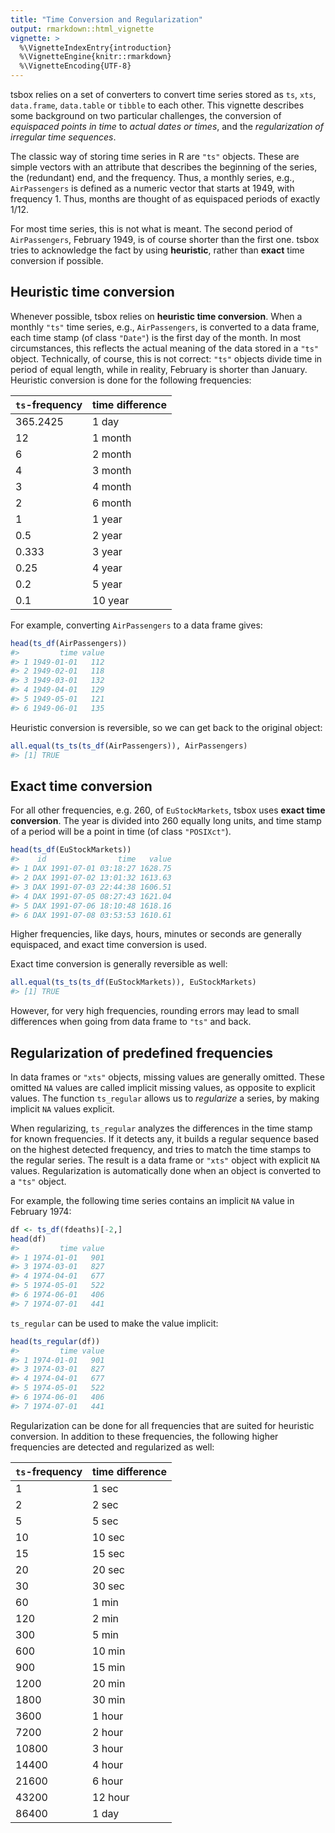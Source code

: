 ```yaml
---
title: "Time Conversion and Regularization"
output: rmarkdown::html_vignette
vignette: >
  %\VignetteIndexEntry{introduction}
  %\VignetteEngine{knitr::rmarkdown}
  %\VignetteEncoding{UTF-8}
---
```


tsbox relies on a set of converters to convert time series stored as `ts`,
`xts`, `data.frame`, `data.table` or `tibble` to each other. This vignette
describes some background on two particular challenges, the conversion of
*equispaced points in time* to *actual dates or times*, and the *regularization 
of irregular time sequences*.

The classic way of storing time series in R are `"ts"` objects. These are simple
vectors with an attribute that describes the beginning of the series, the
(redundant) end, and the frequency. Thus, a monthly series, e.g.,
`AirPassengers` is defined as a numeric vector that starts at 1949, with
frequency 1. Thus, months are thought of as equispaced periods of exactly 1/12.

For most time series, this is not what is meant. The second period of
`AirPassengers`, February 1949, is of course shorter than the first one. tsbox
tries to acknowledge the fact by using **heuristic**, rather than **exact** time
conversion if possible.


## Heuristic time conversion

Whenever possible, tsbox relies on **heuristic time conversion**. When a
monthly `"ts"` time series, e.g., `AirPassengers`, is converted to a data
frame, each time stamp (of class `"Date"`) is the first day of the month. In
most circumstances, this reflects the actual meaning of the data stored in a
`"ts"` object. Technically, of course, this is not correct: `"ts"` objects
divide time in period of equal length, while in reality, February is shorter
than January. Heuristic conversion is done for the following frequencies:


| `ts`-frequency | time difference |
|----------------|-----------------|
|       365.2425 | 1 day           |
|             12 | 1 month         |
|              6 | 2 month         |
|              4 | 3 month         |
|              3 | 4 month         |
|              2 | 6 month         |
|              1 | 1 year          |
|            0.5 | 2 year          |
|          0.333 | 3 year          |
|           0.25 | 4 year          |
|            0.2 | 5 year          |
|            0.1 | 10 year         |

For example, converting `AirPassengers` to a data frame gives:

```r
head(ts_df(AirPassengers))
#>         time value
#> 1 1949-01-01   112
#> 2 1949-02-01   118
#> 3 1949-03-01   132
#> 4 1949-04-01   129
#> 5 1949-05-01   121
#> 6 1949-06-01   135
```
Heuristic conversion is reversible, so we can get back to the original object:

```r
all.equal(ts_ts(ts_df(AirPassengers)), AirPassengers)
#> [1] TRUE
```

## Exact time conversion

For all other frequencies, e.g. 260, of `EuStockMarkets`, tsbox uses  **exact
time conversion**. The year is divided into 260 equally long units, and time
stamp of a period will be a point in time (of class `"POSIXct"`).

```r
head(ts_df(EuStockMarkets))
#>    id                time   value
#> 1 DAX 1991-07-01 03:18:27 1628.75
#> 2 DAX 1991-07-02 13:01:32 1613.63
#> 3 DAX 1991-07-03 22:44:38 1606.51
#> 4 DAX 1991-07-05 08:27:43 1621.04
#> 5 DAX 1991-07-06 18:10:48 1618.16
#> 6 DAX 1991-07-08 03:53:53 1610.61
```

Higher frequencies, like days, hours, minutes or seconds are generally equispaced, and exact time conversion is used.

Exact time conversion is generally reversible as well:

```r
all.equal(ts_ts(ts_df(EuStockMarkets)), EuStockMarkets)
#> [1] TRUE
```

However, for very high frequencies, rounding errors may lead to small
differences when going from data frame to `"ts"` and back.


## Regularization of predefined frequencies

In data frames or `"xts"` objects, missing values are generally omitted. These
omitted `NA` values are called implicit missing values, as opposite to explicit
values. The function `ts_regular` allows us to *regularize* a series, by making
implicit `NA` values explicit. 

When regularizing, `ts_regular` analyzes the differences in the time stamp for
known frequencies. If it detects any, it builds a regular sequence based on the
highest detected frequency, and tries to match the time stamps to the regular
series. The result is a data frame or `"xts"` object with explicit `NA` values.
Regularization is automatically done when an object is converted to a `"ts"`
object.

For example, the following time series contains an implicit `NA` value in February 1974:

```r
df <- ts_df(fdeaths)[-2,]
head(df)
#>         time value
#> 1 1974-01-01   901
#> 3 1974-03-01   827
#> 4 1974-04-01   677
#> 5 1974-05-01   522
#> 6 1974-06-01   406
#> 7 1974-07-01   441
```

`ts_regular` can be used to make the value implicit:

```r
head(ts_regular(df))
#>         time value
#> 1 1974-01-01   901
#> 3 1974-03-01   827
#> 4 1974-04-01   677
#> 5 1974-05-01   522
#> 6 1974-06-01   406
#> 7 1974-07-01   441
```

Regularization can be done for all frequencies that are suited for heuristic
conversion. In addition to these frequencies, the following higher frequencies
are detected and regularized as well:


| `ts`-frequency | time difference |
|----------------|-----------------|
|              1 | 1 sec           |
|              2 | 2 sec           |
|              5 | 5 sec           |
|             10 | 10 sec          |
|             15 | 15 sec          |
|             20 | 20 sec          |
|             30 | 30 sec          |
|             60 | 1 min           |
|            120 | 2 min           |
|            300 | 5 min           |
|            600 | 10 min          |
|            900 | 15 min          |
|           1200 | 20 min          |
|           1800 | 30 min          |
|           3600 | 1 hour          |
|           7200 | 2 hour          |
|          10800 | 3 hour          |
|          14400 | 4 hour          |
|          21600 | 6 hour          |
|          43200 | 12 hour         |
|          86400 | 1 day           |

